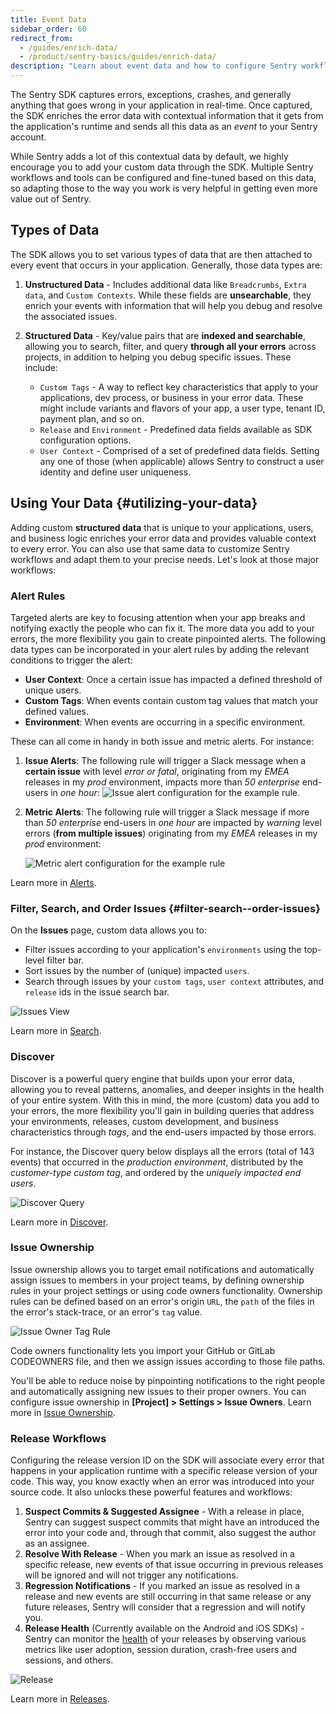 ```yaml
---
title: Event Data
sidebar_order: 60
redirect_from:
  - /guides/enrich-data/
  - /product/sentry-basics/guides/enrich-data/
description: "Learn about event data and how to configure Sentry workflows and tools to fine-tune the data sent to Sentry."
---
```


The Sentry SDK captures errors, exceptions, crashes, and generally anything that goes wrong in your application in real-time.
Once captured, the SDK enriches the error data with contextual information that it gets from the application's runtime and sends all this data as an _event_ to your Sentry account.

While Sentry adds a lot of this contextual data by default, we highly encourage you to add your custom data through the SDK. Multiple Sentry workflows and tools can be configured and fine-tuned based on this data, so adapting those to the way you work is very helpful in getting even more value out of Sentry.

## Types of Data

The SDK allows you to set various types of data that are then attached to every event that occurs in your application. Generally, those data types are:

1. **Unstructured Data** - Includes additional data like `Breadcrumbs`, `Extra data`, and `Custom Contexts`. While these fields are **unsearchable**, they enrich your events with information that will help you debug and resolve the associated issues.

2. **Structured Data** - Key/value pairs that are **indexed and searchable**, allowing you to search, filter, and query **through all your errors** across projects, in addition to helping you debug specific issues. These include:

   - `Custom Tags` - A way to reflect key characteristics that apply to your applications, dev process, or business in your error data. These might include variants and flavors of your app, a user type, tenant ID, payment plan, and so on.
   - `Release` and `Environment` - Predefined data fields available as SDK configuration options.
   - `User Context` - Comprised of a set of predefined data fields. Setting any one of those (when applicable) allows Sentry to construct a user identity and define user uniqueness.

## Using Your Data {#utilizing-your-data}

Adding custom **structured data** that is unique to your applications, users, and business logic enriches your error data and provides valuable context to every error. You can also use that same data to customize Sentry workflows and adapt them to your precise needs. Let's look at those major workflows:

### Alert Rules

Targeted alerts are key to focusing attention when your app breaks and notifying exactly the people who can fix it. The more data you add to your errors, the more flexibility you gain to create pinpointed alerts. The following data types can be incorporated in your alert rules by adding the relevant conditions to trigger the alert:

- **User Context**: Once a certain issue has impacted a defined threshold of unique users.
- **Custom Tags**: When events contain custom tag values that match your defined values.
- **Environment**: When events are occurring in a specific environment.

These can all come in handy in both issue and metric alerts. For instance:

1. **Issue Alerts**: The following rule will trigger a Slack message when a **certain issue** with level _error or fatal_, originating from my _EMEA_ releases in my _prod_ environment, impacts more than _50 enterprise_ end-users in _one hour_:
   ![Issue alert configuration for the example rule.](002.png)

2. **Metric Alerts**: The following rule will trigger a Slack message if more than _50 enterprise_ end-users in _one hour_ are impacted by _warning_ level errors (**from multiple issues**) originating from my _EMEA_ releases in my _prod_ environment:

   ![Metric alert configuration for the example rule](006.png)

Learn more in [Alerts](/product/alerts/).

### Filter, Search, and Order Issues {#filter-search--order-issues}

On the **Issues** page, custom data allows you to:

- Filter issues according to your application's `environments` using the top-level filter bar.
- Sort issues by the number of (unique) impacted `users`.
- Search through issues by your `custom tags`, `user context` attributes, and `release` ids in the issue search bar.

![Issues View](003.png)

Learn more in [Search](/product/sentry-basics/search/).

### Discover

Discover is a powerful query engine that builds upon your error data, allowing you to reveal patterns, anomalies, and deeper insights in the health of your entire system. With this in mind, the more (custom) data you add to your errors, the more flexibility you'll gain in building queries that address your environments, releases, custom development, and business characteristics through _tags_, and the end-users impacted by those errors.

For instance, the Discover query below displays all the errors (total of 143 events) that occurred in the _production environment_, distributed by the _customer-type custom tag_, and ordered by the _uniquely impacted end users_.

![Discover Query](004.png)

Learn more in [Discover](/product/discover-queries/).

### Issue Ownership

Issue ownership allows you to target email notifications and automatically assign issues to members in your project teams, by defining ownership rules in your project settings or using code owners functionality. Ownership rules can be defined based on an error's origin `URL`, the `path` of the files in the error's stack-trace, or an error's `tag` value.

![Issue Owner Tag Rule](005.png)

Code owners functionality lets you import your GitHub or GitLab CODEOWNERS file, and then we assign issues according to those file paths.

You'll be able to reduce noise by pinpointing notifications to the right people and automatically assigning new issues to their proper owners. You can configure issue ownership in **[Project] > Settings > Issue Owners**. Learn more in [Issue Ownership](/product/error-monitoring/issue-owners/).

### Release Workflows

Configuring the release version ID on the SDK will associate every error that happens in your application runtime with a specific release version of your code. This way, you know exactly when an error was introduced into your source code. It also unlocks these powerful features and workflows:

1. **Suspect Commits & Suggested Assignee** - With a release in place, Sentry can suggest suspect commits that might have an introduced the error into your code and, through that commit, also suggest the author as an assignee.
2. **Resolve With Release** - When you mark an issue as resolved in a specific release, new events of that issue occurring in previous releases will be ignored and will not trigger any notifications.
3. **Regression Notifications** - If you marked an issue as resolved in a release and new events are still occurring in that same release or any future releases, Sentry will consider that a regression and will notify you.
4. **Release Health** (Currently available on the Android and iOS SDKs) - Sentry can monitor the [health](/product/releases/health/) of your releases by observing various metrics like user adoption, session duration, crash-free users and sessions, and others.

![Release](001.png)

Learn more in [Releases](/product/releases/).
